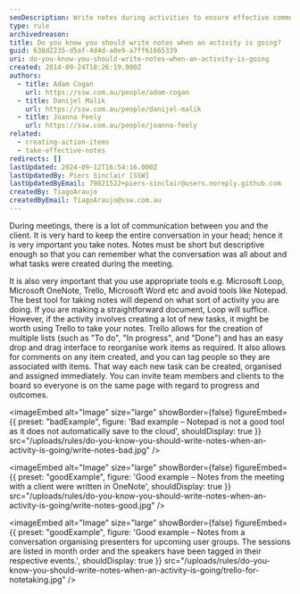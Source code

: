 ```yaml
---
seoDescription: Write notes during activities to ensure effective communication and task management with clients.
type: rule
archivedreason:
title: Do you know you should write notes when an activity is going?
guid: 638d2235-d5af-4d4d-a8e9-a7ff61665339
uri: do-you-know-you-should-write-notes-when-an-activity-is-going
created: 2014-09-24T18:26:19.000Z
authors:
  - title: Adam Cogan
    url: https://ssw.com.au/people/adam-cogan
  - title: Danijel Malik
    url: https://ssw.com.au/people/danijel-malik
  - title: Joanna Feely
    url: https://ssw.com.au/people/joanna-feely
related:
  - creating-action-items
  - take-effective-notes
redirects: []
lastUpdated: 2024-09-12T16:54:16.000Z
lastUpdatedBy: Piers Sinclair [SSW]
lastUpdatedByEmail: 79821522+piers-sinclair@users.noreply.github.com
createdBy: TiagoAraujo
createdByEmail: TiagoAraujo@ssw.com.au
---
```


During meetings, there is a lot of communication between you and the client. It is very hard to keep the entire conversation in your head; hence it is very important you take notes. Notes must be short but descriptive enough so that you can remember what the conversation was all about and what tasks were created during the meeting.

It is also very important that you use appropriate tools e.g. Microsoft Loop, Microsoft OneNote, Trello, Microsoft Word etc and avoid tools like Notepad.
The best tool for taking notes will depend on what sort of activity you are doing. If you are making a straightforward document, Loop will suffice. However, if the activity involves creating a lot of new tasks, it might be worth using Trello to take your notes. Trello allows for the creation of multiple lists (such as "To do", "In progress", and "Done") and has an easy drop and drag interface to reorganise work items as required. It also allows for comments on any item created, and you can tag people so they are associated with items. That way each new task can be created, organised and assigned immediately. You can invite team members and clients to the board so everyone is on the same page with regard to progress and outcomes.

<imageEmbed
  alt="Image"
  size="large"
  showBorder={false}
  figureEmbed={{
    preset: "badExample",
    figure: 'Bad example – Notepad is not a good tool as it does not automatically save to the cloud',
    shouldDisplay: true
  }}
  src="/uploads/rules/do-you-know-you-should-write-notes-when-an-activity-is-going/write-notes-bad.jpg"
/>

<imageEmbed
  alt="Image"
  size="large"
  showBorder={false}
  figureEmbed={{
    preset: "goodExample",
    figure: 'Good example – Notes from the meeting with a client were written in OneNote',
    shouldDisplay: true
  }}
  src="/uploads/rules/do-you-know-you-should-write-notes-when-an-activity-is-going/write-notes-good.jpg"
/>

<imageEmbed
  alt="Image"
  size="large"
  showBorder={false}
  figureEmbed={{
    preset: "goodExample",
    figure: 'Good example – Notes from a conversation organising presenters for upcoming user groups. The sessions are listed in month order and the speakers have been tagged in their respective events.',
    shouldDisplay: true
  }}
  src="/uploads/rules/do-you-know-you-should-write-notes-when-an-activity-is-going/trello-for-notetaking.jpg"
/>
